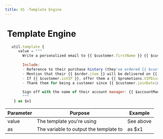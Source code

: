 ```yaml
---
title: XS -Template Engine
---
```


# <img src="../assets/docuBadge (11).png" alt="" data-size="line" /> Template Engine <a href="#xs-templateengine" id="xs-templateengine"></a>

```javascript
   util.template {
      value = """
        Write a personalized email to {{ $customer.firstName }} {{ $customer.lastName }} about their recent {{ $order.type }} purchase.
        
        Include:
        - Reference to their purchase history (they've ordered {{ $customer.purchaseCount }} times)
        - Mention that their {{ $order.item }} will be delivered on {{ $order.deliveryDate|date('F j, Y') }}
        - If {{ $customer.isVIP }}, offer them a {{ $promotions.VIPDiscount }}% discount on their next purchase
        - Thank them for being a customer since {{ $customer.joinDate|date('Y') }}
        
        Sign off with the name of their account manager: {{ $accountManager.name }}
        """
    } as $x1
```

| Parameter | Purpose                                | Example   |
| --------- | -------------------------------------- | --------- |
| value     | The template you're using              | See above |
| as        | The variable to output the template to | as $x1    |
